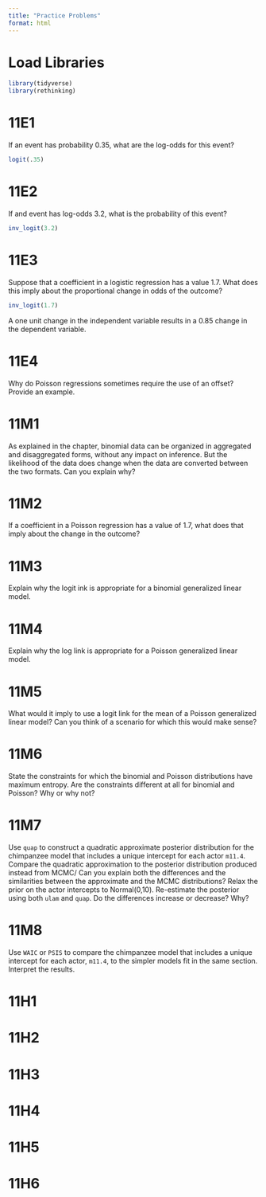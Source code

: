 ```yaml
---
title: "Practice Problems"
format: html
---
```


# Load Libraries

```r
library(tidyverse)
library(rethinking)
```

# 11E1

If an event has probability 0.35, what are the log-odds for this event?

```r
logit(.35)
```

# 11E2

If and event has log-odds 3.2, what is the probability of this event?

```r
inv_logit(3.2)
```

# 11E3

Suppose that a coefficient in a logistic regression has a value 1.7. What does this imply about the proportional change in odds of the outcome?

```r
inv_logit(1.7)
```

A one unit change in the independent variable results in a 0.85 change in the dependent variable.

# 11E4

Why do Poisson regressions sometimes require the use of an offset? Provide an example.

# 11M1

As explained in the chapter, binomial data can be organized in aggregated and disaggregated forms, without any impact on inference. But the likelihood of the data does change when the data are converted between the two formats. Can you explain why?

# 11M2

If a coefficient in a Poisson regression has a value of 1.7, what does that imply about the change in the outcome?

# 11M3

Explain why the logit ink is appropriate for a binomial generalized linear model.

# 11M4

Explain why the log link is appropriate for a Poisson generalized linear model.

# 11M5

What would it imply to use a logit link for the mean of a Poisson generalized linear model? Can you think of a scenario for which this would make sense?

# 11M6

State the constraints for which the binomial and Poisson distributions have maximum entropy. Are the constraints different at all for binomial and Poisson? Why or why not?

# 11M7

Use `quap` to construct a quadratic approximate posterior distribution for the chimpanzee model that includes a unique intercept for each actor `m11.4`. Compare the quadratic approximation to the posterior distribution produced instead from MCMC/ Can you explain both the differences and the similarities between the approximate and the MCMC distributions? Relax the prior on the actor intercepts to Normal(0,10). Re-estimate the posterior using both `ulam` and `quap`. Do the differences increase or decrease? Why?

# 11M8

Use `WAIC` or `PSIS` to compare the chimpanzee model that includes a unique intercept for each actor, `m11.4`, to the simpler models fit in the same section. Interpret the results.

# 11H1

# 11H2

# 11H3

# 11H4

# 11H5

# 11H6
